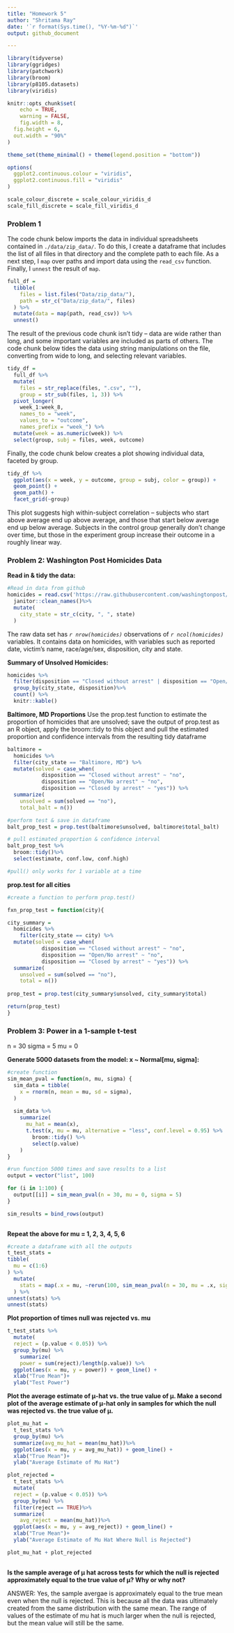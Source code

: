 ```yaml
---
title: "Homework 5"
author: "Shritama Ray"
date: '`r format(Sys.time(), "%Y-%m-%d")`'
output: github_document

---
```


```r
library(tidyverse)
library(ggridges)
library(patchwork)
library(broom)
library(p8105.datasets)
library(viridis)

knitr::opts_chunk$set(
	echo = TRUE,
	warning = FALSE,
	fig.width = 8, 
  fig.height = 6,
  out.width = "90%"
)

theme_set(theme_minimal() + theme(legend.position = "bottom"))

options(
  ggplot2.continuous.colour = "viridis",
  ggplot2.continuous.fill = "viridis"
)

scale_colour_discrete = scale_colour_viridis_d
scale_fill_discrete = scale_fill_viridis_d
```

### Problem 1

The code chunk below imports the data in individual spreadsheets contained in `./data/zip_data/`. To do this, I create a dataframe that includes the list of all files in that directory and the complete path to each file. As a next step, I `map` over paths and import data using the `read_csv` function. Finally, I `unnest` the result of `map`.

```r
full_df = 
  tibble(
    files = list.files("Data/zip_data/"),
    path = str_c("Data/zip_data/", files)
  ) %>% 
  mutate(data = map(path, read_csv)) %>% 
  unnest()
```

The result of the previous code chunk isn't tidy -- data are wide rather than long, and some important variables are included as parts of others. The code chunk below tides the data using string manipulations on the file, converting from wide to long, and selecting relevant variables. 

```r
tidy_df = 
  full_df %>% 
  mutate(
    files = str_replace(files, ".csv", ""),
    group = str_sub(files, 1, 3)) %>% 
  pivot_longer(
    week_1:week_8,
    names_to = "week",
    values_to = "outcome",
    names_prefix = "week_") %>% 
  mutate(week = as.numeric(week)) %>% 
  select(group, subj = files, week, outcome)
```

Finally, the code chunk below creates a plot showing individual data, faceted by group. 

```r
tidy_df %>% 
  ggplot(aes(x = week, y = outcome, group = subj, color = group)) + 
  geom_point() + 
  geom_path() + 
  facet_grid(~group)
```

This plot suggests high within-subject correlation -- subjects who start above average end up above average, and those that start below average end up below average. Subjects in the control group generally don't change over time, but those in the experiment group increase their outcome in a roughly linear way.  

### Problem 2: Washington Post Homicides Data

**Read in & tidy the data:**
```r
#Read in data from github
homicides = read.csv('https://raw.githubusercontent.com/washingtonpost/data-homicides/master/homicide-data.csv') %>%
  janitor::clean_names()%>%
  mutate(
    city_state = str_c(city, ", ", state)
  )
```
The raw data set has *`r nrow(homicides)`* observations of *`r ncol(homicides)`* variables. It contains data on homicides, with variables such as  reported date,  victim's name,  race/age/sex,  disposition, city and state.

**Summary of Unsolved Homicides:**
```r
homicides %>%
  filter(disposition == "Closed without arrest" | disposition == "Open/No arrest")%>%
  group_by(city_state, disposition)%>%
  count() %>%
  knitr::kable()
```

**Baltimore, MD Proportions**
Use the prop.test function to estimate the proportion of homicides that are unsolved; save the output of prop.test as an R object, apply the broom::tidy to this object and pull the estimated proportion and confidence intervals from the resulting tidy dataframe

```r
baltimore =
  homicides %>%
  filter(city_state == "Baltimore, MD") %>%
  mutate(solved = case_when(
           disposition == "Closed without arrest" ~ "no",
           disposition == "Open/No arrest" ~ "no",
           disposition == "Closed by arrest" ~ "yes")) %>%
  summarize(
    unsolved = sum(solved == "no"),
    total_balt = n()) 

#perform test & save in dataframe
balt_prop_test = prop.test(baltimore$unsolved, baltimore$total_balt) 

# pull estimated proportion & confidence interval
balt_prop_test %>%
  broom::tidy()%>%
  select(estimate, conf.low, conf.high)

#pull() only works for 1 variable at a time 
```

**prop.test for all cities**

```r

#create a function to perform prop.test()

fxn_prop_test = function(city){

city_summary = 
  homicides %>%
    filter(city_state == city) %>%
  mutate(solved = case_when(
           disposition == "Closed without arrest" ~ "no",
           disposition == "Open/No arrest" ~ "no",
           disposition == "Closed by arrest" ~ "yes")) %>%
  summarize(
    unsolved = sum(solved == "no"),
    total = n()) 
    
prop_test = prop.test(city_summary$unsolved, city_summary$total)  

return(prop_test)
}
```

### Problem 3: Power in a 1-sample t-test

n = 30
sigma = 5
mu = 0

**Generate 5000 datasets from the model: x ~ Normal[mu, sigma]:**
```r

#create function
sim_mean_pval = function(n, mu, sigma) {
  sim_data = tibble(
    x = rnorm(n, mean = mu, sd = sigma),
  )
  
  sim_data %>% 
    summarize(
      mu_hat = mean(x),
      t.test(x, mu = mu, alternative = "less", conf.level = 0.95) %>%
        broom::tidy() %>%
        select(p.value)
    )
}

#run function 5000 times and save results to a list
output = vector("list", 100)

for (i in 1:100) {
  output[[i]] = sim_mean_pval(n = 30, mu = 0, sigma = 5)
}

sim_results = bind_rows(output)
  
```

**Repeat the above for mu = 1, 2, 3, 4, 5, 6**
```r

#create a dataframe with all the outputs
t_test_stats =
tibble(
  mu = c(1:6)
) %>%
  mutate(
    stats = map(.x = mu, ~rerun(100, sim_mean_pval(n = 30, mu = .x, sigma = 5)))
  ) %>%
unnest(stats) %>%
unnest(stats)

```

**Plot proportion of times null was rejected vs. mu**
```r
t_test_stats %>%
  mutate(
  reject = (p.value < 0.05)) %>%
  group_by(mu) %>%
    summarize(
    power = sum(reject)/length(p.value)) %>%
  ggplot(aes(x = mu, y = power)) + geom_line() +
  xlab("True Mean")+
  ylab("Test Power")
```

**Plot the average estimate of μ-hat vs. the true value of μ. Make a second plot of the average estimate of μ-hat only in samples for which the null was rejected vs. the true value of μ.**
```r
plot_mu_hat = 
  t_test_stats %>%
  group_by(mu) %>%
  summarize(avg_mu_hat = mean(mu_hat))%>%
  ggplot(aes(x = mu, y = avg_mu_hat)) + geom_line() +
  xlab("True Mean")+
  ylab("Average Estimate of Mu Hat")

plot_rejected = 
  t_test_stats %>%
  mutate(
  reject = (p.value < 0.05)) %>%
  group_by(mu) %>%
  filter(reject == TRUE)%>%
  summarize(
    avg_reject = mean(mu_hat))%>%
  ggplot(aes(x = mu, y = avg_reject)) + geom_line() +
  xlab("True Mean")+
  ylab("Average Estimate of Mu Hat Where Null is Rejected")

plot_mu_hat + plot_rejected
  
```

**Is the sample average of μ hat across tests for which the null is rejected approximately equal to the true value of μ? Why or why not?**

ANSWER: Yes, the sample avergae is approximately equal to the true mean even when the null is rejected. This is because all the data was ultimately created from the same distribution with the same mean. The range of values of the estimate of mu hat is much larger when the null is rejected, but the mean value will still be the same. 